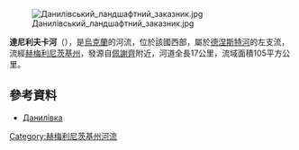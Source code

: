 [[Image:Данилівський_ландшафтний_заказник.jpg|right]]

'''達尼利夫卡河'''（{{lang-uk|Данилівка}}），是[[烏克蘭|烏克蘭]]的河流，位於該國西部，屬於[[德涅斯特河|德涅斯特河]]的左支流，流經[[赫梅利尼茨基州|赫梅利尼茨基州]]，發源自[[佩謝齊|佩謝齊]]附近，河道全長17公里，流域面積105平方公里。

==參考資料==
* [https://web.archive.org/web/20160324180453/http://vodgosp.km.ua/water-resources.php Данилівка]

{{DEFAULTSORT:Данилівка}}
[[Category:赫梅利尼茨基州河流|Category:赫梅利尼茨基州河流]]


{{Ukraine-river-stub}}